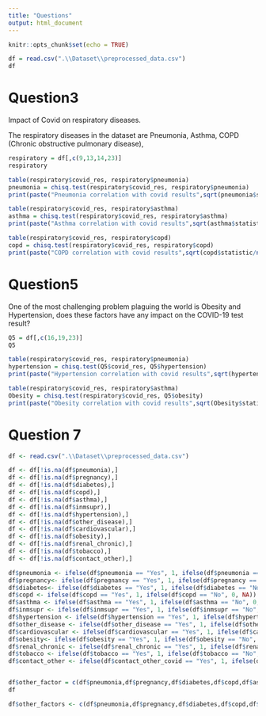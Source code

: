 ```yaml
---
title: "Questions"
output: html_document
---
```


```r
knitr::opts_chunk$set(echo = TRUE)
```

```r
df = read.csv(".\\Dataset\\preprocessed_data.csv")
df
```



# Question3
Impact of Covid on respiratory diseases.


The respiratory diseases in the dataset are Pneumonia, Asthma, COPD (Chronic obstructive pulmonary disease), 
```r
respiratory = df[,c(9,13,14,23)]
respiratory

table(respiratory$covid_res, respiratory$pneumonia)
pneumonia = chisq.test(respiratory$covid_res, respiratory$pneumonia)
print(paste("Pneumonia correlation with covid results",sqrt(pneumonia$statistic/nrow(respiratory))))

table(respiratory$covid_res, respiratory$asthma)
asthma = chisq.test(respiratory$covid_res, respiratory$asthma)
print(paste("Asthma correlation with covid results",sqrt(asthma$statistic/nrow(respiratory))))

table(respiratory$covid_res, respiratory$copd)
copd = chisq.test(respiratory$covid_res, respiratory$copd)
print(paste("COPD correlation with covid results",sqrt(copd$statistic/nrow(respiratory))))
```

# Question5
One of the most challenging problem plaguing the world is Obesity and Hypertension, does these factors have any impact on the COVID-19 test result?

```r
Q5 = df[,c(16,19,23)]
Q5

table(respiratory$covid_res, respiratory$pneumonia)
hypertension = chisq.test(Q5$covid_res, Q5$hypertension)
print(paste("Hypertension correlation with covid results",sqrt(hypertension$statistic/nrow(Q5))))

table(respiratory$covid_res, respiratory$asthma)
Obesity = chisq.test(respiratory$covid_res, Q5$obesity)
print(paste("Obesity correlation with covid results",sqrt(Obesity$statistic/nrow(respiratory))))
```

# Question 7

```r


df <- read.csv(".\\Dataset\\preprocessed_data.csv")

df <- df[!is.na(df$pneumonia),]
df <- df[!is.na(df$pregnancy),]
df <- df[!is.na(df$diabetes),]
df <- df[!is.na(df$copd),]
df <- df[!is.na(df$asthma),]
df <- df[!is.na(df$inmsupr),]
df <- df[!is.na(df$hypertension),]
df <- df[!is.na(df$other_disease),]
df <- df[!is.na(df$cardiovascular),]
df <- df[!is.na(df$obesity),]
df <- df[!is.na(df$renal_chronic),]
df <- df[!is.na(df$tobacco),]
df <- df[!is.na(df$contact_other),]

df$pneumonia <- ifelse(df$pneumonia == "Yes", 1, ifelse(df$pneumonia == "No", 0, NA))
df$pregnancy<- ifelse(df$pregnancy == "Yes", 1, ifelse(df$pregnancy == "No", 0, NA))
df$diabetes<- ifelse(df$diabetes == "Yes", 1, ifelse(df$diabetes == "No", 0, NA))
df$copd <- ifelse(df$copd == "Yes", 1, ifelse(df$copd == "No", 0, NA))
df$asthma <- ifelse(df$asthma == "Yes", 1, ifelse(df$asthma == "No", 0, NA))
df$inmsupr <- ifelse(df$inmsupr == "Yes", 1, ifelse(df$inmsupr == "No", 0, NA))
df$hypertension <- ifelse(df$hypertension == "Yes", 1, ifelse(df$hypertension == "No", 0, NA))
df$other_disease <- ifelse(df$other_disease == "Yes", 1, ifelse(df$other_disease == "No", 0, NA))
df$cardiovascular <- ifelse(df$cardiovascular == "Yes", 1, ifelse(df$cardiovascular == "No", 0, NA))
df$obesity<- ifelse(df$obesity == "Yes", 1, ifelse(df$obesity == "No", 0, NA))
df$renal_chronic <- ifelse(df$renal_chronic == "Yes", 1, ifelse(df$renal_chronic == "No", 0, NA))
df$tobacco <- ifelse(df$tobacco == "Yes", 1, ifelse(df$tobacco == "No", 0, NA))
df$contact_other <- ifelse(df$contact_other_covid == "Yes", 1, ifelse(df$contact_other_covid == "No", 0, NA))


df$other_factor = c(df$pneumonia,df$pregnancy,df$diabetes,df$copd,df$asthma,df$inmsupr,df$hypertension, df$other_disease, df$cardiovascular, df$obesity, df$renal_chronic,df$tobacco, df$contact_other_covid)
df

```


```r
df$other_factors <- c(df$pneumonia,df$pregnancy,df$diabetes,df$copd,df$asthma,df$inmsupr,df$hypertension, df$other_disease, df$cardiovascular, df$obesity, df$renal_chronic,df$tobacco, df$contact_other_covid)
```





